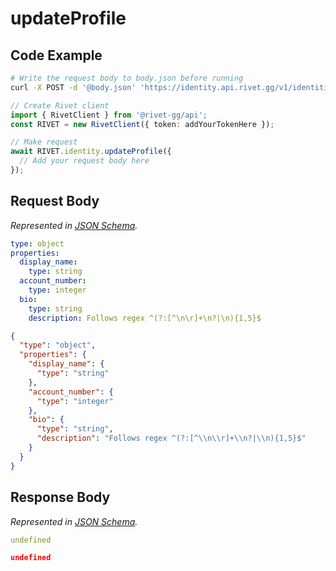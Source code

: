 
# updateProfile

## Code Example

<CodeGroup title='Request' tag='POST' label='https://identity.api.rivet.gg/v1/identities/self/profile'>

```bash {{ title: 'cURL' }}
# Write the request body to body.json before running
curl -X POST -d '@body.json' 'https://identity.api.rivet.gg/v1/identities/self/profile'
```

```ts
// Create Rivet client
import { RivetClient } from '@rivet-gg/api';
const RIVET = new RivetClient({ token: addYourTokenHere });

// Make request
await RIVET.identity.updateProfile({
  // Add your request body here
});
```

</CodeGroup>


## Request Body

_Represented in [JSON Schema](https://json-schema.org/)._

<CodeGroup title='Request'>

```yaml
type: object
properties:
  display_name:
    type: string
  account_number:
    type: integer
  bio:
    type: string
    description: Follows regex ^(?:[^\n\r]+\n?|\n){1,5}$

```

```json
{
  "type": "object",
  "properties": {
    "display_name": {
      "type": "string"
    },
    "account_number": {
      "type": "integer"
    },
    "bio": {
      "type": "string",
      "description": "Follows regex ^(?:[^\\n\\r]+\\n?|\\n){1,5}$"
    }
  }
}
```

</CodeGroup>


## Response Body

_Represented in [JSON Schema](https://json-schema.org/)._

<CodeGroup title='Response'>

```yaml
undefined
```

```json
undefined
```

</CodeGroup>

